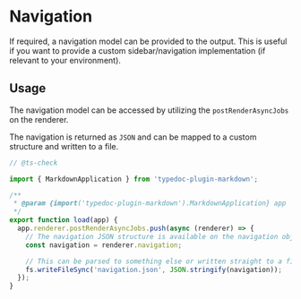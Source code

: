 # Navigation

If required, a navigation model can be provided to the output. This is useful if you want to provide a custom sidebar/navigation implementation (if relevant to your environment).

## Usage

The navigation model can be accessed by utilizing the `postRenderAsyncJobs` on the renderer.

The navigation is returned as `JSON` and can be mapped to a custom structure and written to a file.

```ts filename="custom-plugin.mjs"
// @ts-check

import { MarkdownApplication } from 'typedoc-plugin-markdown';

/**
 * @param {import('typedoc-plugin-markdown').MarkdownApplication} app
 */
export function load(app) {
  app.renderer.postRenderAsyncJobs.push(async (renderer) => {
    // The navigation JSON structure is available on the navigation object.
    const navigation = renderer.navigation;

    // This can be parsed to something else or written straight to a file:
    fs.writeFileSync('navigation.json', JSON.stringify(navigation));
  });
}
```
